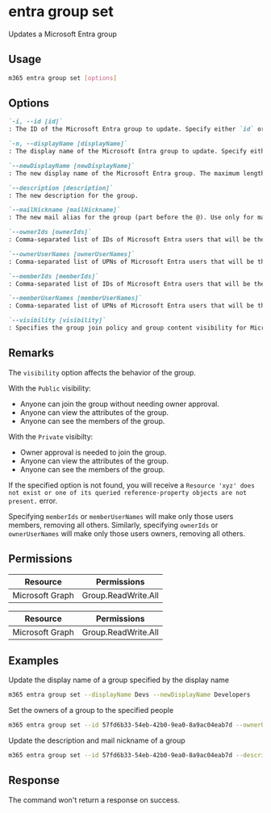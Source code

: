 
# entra group set

Updates a Microsoft Entra group

## Usage

```sh
m365 entra group set [options]
```

## Options

```md definition-list
`-i, --id [id]`	
: The ID of the Microsoft Entra group to update. Specify either `id` or `displayName` but not both.

`-n, --displayName [displayName]`	
: The display name of the Microsoft Entra group to update. Specify either `id` or `displayName` but not both.

`--newDisplayName [newDisplayName]`	
: The new display name of the Microsoft Entra group. The maximum length is 256 characters.

`--description [description]`
: The new description for the group.

`--mailNickname [mailNickname]`
: The new mail alias for the group (part before the @). Use only for mail-enabled groups. Maximum length is 64 characters.

`--ownerIds [ownerIds]`
: Comma-separated list of IDs of Microsoft Entra users that will be the group owners. Specify either `ownerIds` or `ownerUserNames`, but not both.

`--ownerUserNames [ownerUserNames]`
: Comma-separated list of UPNs of Microsoft Entra users that will be the group owners. Specify either `ownerIds` or `ownerUserNames`, but not both.

`--memberIds [memberIds]`
: Comma-separated list of IDs of Microsoft Entra users that will be the group members. Specify either `memberIds` or `memberUserNames`, but not both.

`--memberUserNames [memberUserNames]`
: Comma-separated list of UPNs of Microsoft Entra users that will be the group members. Specify either `memberIds` or `memberUserNames`, but not both.

`--visibility [visibility]`
: Specifies the group join policy and group content visibility for Microsoft 365 groups. Possible values are: `Private` or `Public`. Specify only when targeting a Microsoft 365 group.
```

<Global />

## Remarks

The `visibility` option affects the behavior of the group.

With the `Public` visibility:
- Anyone can join the group without needing owner approval. 
- Anyone can view the attributes of the group. 
- Anyone can see the members of the group.

With the `Private` visibilty:
- Owner approval is needed to join the group.
- Anyone can view the attributes of the group.
- Anyone can see the members of the group.

If the specified option is not found, you will receive a `Resource 'xyz' does not exist or one of its queried reference-property objects are not present.` error.

Specifying `memberIds` or `memberUserNames` will make only those users members, removing all others. Similarly, specifying `ownerIds` or `ownerUserNames` will make only those users owners, removing all others.

## Permissions
<Tabs>
  <TabItem value="Delegated">

  | Resource        | Permissions         |
  |-----------------|---------------------|
  | Microsoft Graph | Group.ReadWrite.All |

  </TabItem>
  <TabItem value="Application">

  | Resource        | Permissions         |
  |-----------------|---------------------|
  | Microsoft Graph | Group.ReadWrite.All |

  </TabItem>
</Tabs>

## Examples

Update the display name of a group specified by the display name

```sh
m365 entra group set --displayName Devs --newDisplayName Developers
```

Set the owners of a group to the specified people

```sh
m365 entra group set --id 57fd6b33-54eb-42b0-9ea0-8a9ac04eab7d --ownerUserNames "john.doe@contoso.com,adele.vance@contoso.com"
```

Update the description and mail nickname of a group

```sh
m365 entra group set --id 57fd6b33-54eb-42b0-9ea0-8a9ac04eab7d --description "All developers of the company" --mailNickname developers
```

## Response

The command won't return a response on success.
